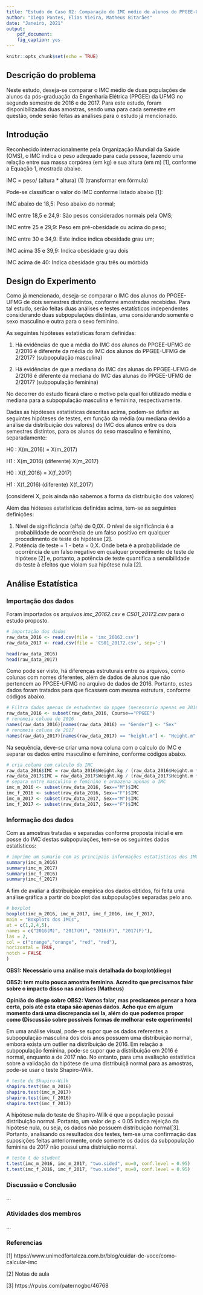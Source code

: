 ```yaml
---
title: "Estudo de Caso 02: Comparação do IMC médio de alunos do PPGEE-UFMG ao longo de dois semestres"
author: "Diego Pontes, Elias Vieira, Matheus Bitarães"
date: "Janeiro, 2021"
output:
    pdf_document:
    fig_caption: yes
---
```


```r
knitr::opts_chunk$set(echo = TRUE)
```

## Descrição do problema

  Neste estudo, deseja-se comparar o IMC médio de duas populações de alunos da pós-graduação da Engenharia Elétrica (PPGEE) da UFMG no segundo semestre de 2016 e de 2017.
Para este estudo, foram disponibilizadas duas amostras, sendo uma para cada semestre em questão, onde serão feitas as análises para o estudo já mencionado.

## Introdução

  Reconhecido internacionalmente pela Organização Mundial da Saúde (OMS), o IMC indica o peso adequado para cada pessoa, fazendo uma relação entre sua massa corpórea (em kg) e sua altura (em m) [1], conforme a Equação 1, mostrada abaixo.


IMC = peso/ (altura * altura) (1) (transformar em fórmula)

  Pode-se classificar o valor do IMC conforme listado abaixo [1]:

IMC abaixo de 18,5: Peso abaixo do normal;

IMC entre 18,5 e 24,9: São pesos considerados normais pela OMS;

IMC entre 25 e 29,9: Peso em pré-obesidade ou acima do peso;

IMC entre 30 e 34,9: Este índice indica obesidade grau um;

IMC acima 35 e 39,9: Indica obesidade grau dois

IMC acima de 40: Indica obesidade grau três ou mórbida							

## Design do Experimento

  Como já mencionado, deseja-se comparar o IMC dos alunos do PPGEE-UFMG de dois semestres distintos, conforme amostradas recebidas. Para tal estudo, serão feitas duas análises e testes estatísticos independentes considerando duas subpopulações distintas, uma considerando somente o sexo masculino e outra para o sexo feminino. 

  As seguintes hipóteses estatísticas foram definidas:

1) Há evidências de que a média do IMC dos alunos do PPGEE-UFMG de 2/2016 é diferente da média do IMC dos alunos do PPGEE-UFMG de 2/2017? (subpopulação masculina)

2) Há evidências de que a mediana do IMC das alunas do PPGEE-UFMG de 2/2016 é diferente da mediana do IMC das alunas do PPGEE-UFMG de 2/2017? (subpopulação feminina)

No decorrer do estudo ficará claro o motivo pela qual foi utilizado média e mediana para a subpopulação masculina e feminina, respectivamente.

  Dadas as hipóteses estatísticas descritas acima, podem-se definir as seguintes hipóteses de testes, em função da média (ou mediana devido a análise da distribuição dos valores) do IMC dos alunos entre os dois semestres distintos, para os alunos do sexo masculino e feminino, separadamente:

H0 : X(m_2016) = X(m_2017)

H1 : X(m_2016) (diferente) X(m_2017)


H0 : X(f_2016) = X(f_2017)

H1 : X(f_2016) (diferente) X(f_2017)


(considerei X, pois ainda não sabemos a forma da distribuição dos valores)



  Além das hióteses estatísticas definidas acima, tem-se as seguintes definições:

1) Nível de significância (alfa) de 0,0X. O nível de significância é a probabilidade de ocorrência de um falso positivo em qualquer procedimento de teste de hipótese [2].
2) Potência de teste = 1 - beta = 0,X.  Onde beta é a probabilidade de ocorrência de um falso negativo em qualquer procedimento de teste de hipótese [2] e, portanto, a potência de teste quantifica a sensibilidade do teste à efeitos que violam sua hipótese nula [2].


## Análise Estatística


### Importação dos dados

  Foram importados os arquivos *imc_20162.csv* e *CS01_20172.csv* para o estudo proposto.

```r

# importação dos dados
raw_data_2016 <- read.csv(file = 'imc_20162.csv')
raw_data_2017 <- read.csv(file = 'CS01_20172.csv', sep=';')

head(raw_data_2016)
head(raw_data_2017)
```

  Como pode ser visto, há diferenças estruturais entre os arquivos, como colunas com nomes diferentes, além de dados de alunos que não pertencem ao PPGEE-UFMG no arquivo de dados de 2016. Portanto, estes dados foram tratados para que ficassem com mesma estrutura, conforme códigos abaixo.

```r

# Filtra dados apenas de estudantes do ppgee (necessario apenas em 2016)
raw_data_2016 <- subset(raw_data_2016, Course=="PPGEE")
# renomeia coluna de 2016
names(raw_data_2016)[names(raw_data_2016) == "Gender"] <- "Sex"
# renomeia coluna de 2017
names(raw_data_2017)[names(raw_data_2017) == "height.m"] <- "Height.m"
```
  Na sequência, deve-se criar uma nova coluna com o calculo do IMC e separar os dados entre masculino e feminino, conforme códigos abaixo.
```r

# cria coluna com calculo do IMC
raw_data_2016$IMC = raw_data_2016$Weight.kg / (raw_data_2016$Height.m * raw_data_2016$Height.m)
raw_data_2017$IMC = raw_data_2017$Weight.kg / (raw_data_2017$Height.m * raw_data_2017$Height.m)
# separa entre masculino e feminino e armazena apenas o IMC
imc_m_2016 <- subset(raw_data_2016, Sex=="M")$IMC
imc_f_2016 <- subset(raw_data_2016, Sex=="F")$IMC
imc_m_2017 <- subset(raw_data_2017, Sex=="M")$IMC
imc_f_2017 <- subset(raw_data_2017, Sex=="F")$IMC
```


### Informação dos dados
  Com as amostras tratadas e separadas conforme proposta inicial e em posse do IMC destas subpopulações, tem-se os seguintes  dados estatísticos:

```r
# imprime um sumario com as principais informações estatisticas dos IMCs
summary(imc_m_2016)
summary(imc_m_2017)
summary(imc_f_2016)
summary(imc_f_2017)
```

A fim de avaliar a distribuição empírica dos dados obtidos, foi feita uma análise gráfica a partir do boxplot das subpopulações separadas pelo ano.

```r
# boxplot
boxplot(imc_m_2016, imc_m_2017, imc_f_2016, imc_f_2017,
main = "Boxplots dos IMCs",
at = c(1,2,4,5),
names = c("2016(M)", "2017(M)", "2016(F)", "2017(F)"),
las = 2,
col = c("orange","orange", "red", "red"),
horizontal = TRUE,
notch = FALSE
)
```
**OBS1: Necessário uma análise mais detalhada do boxplot(diego)**

**OBS2: tem muito pouca amostra feminina. Acredito que precisamos falar sobre o impacto disso nas analises (Matheus)** 

**Opinião do diego sobre OBS2: Vamos falar, mas precisamos pensar a hora certa, pois até esta etapa são apenas dados. Acho que em algum momento dará uma discrepancia sei la, além do que podemos propor como  (Discussão sobre possíveis formas de melhorar este
experimento)**

Em uma análise visual, pode-se supor que os dados referentes a subpopulação masculina dos dois anos possuem uma distribuição normal, embora exista um outlier na distribuição de 2016. Em relação a subpopulação feminina, pode-se supor que a distribuição em 2016 é normal, enquanto a de 2017 não. No entanto, para uma avaliação estatística sobre a validação da hipótese de uma distribuiçã normal para as amostras, pode-se usar o teste Shapiro-Wilk.


```r
# teste de Shapiro-Wilk
shapiro.test(imc_m_2016)
shapiro.test(imc_m_2017)
shapiro.test(imc_f_2016)
shapiro.test(imc_f_2017)
```

A hipótese nula do teste de Shapiro-Wilk é que a população possui distribuição normal. Portanto, um valor de p < 0.05 indica rejeição da hipótese nula, ou seja, os dados não possuem distribuição normal[3]. Portanto, analisando os resultados dos testes, tem-se uma confirmação das suposições feitas anteriormente, onde somente os dados da subpopulação feminina de 2017 não possui uma distriuição normal.


```r
# teste t de student
t.test(imc_m_2016, imc_m_2017, "two.sided", mu=0, conf.level = 0.95)
t.test(imc_f_2016, imc_f_2017, "two.sided", mu=0, conf.level = 0.95)
```

### Discussão e Conclusão
...

### Atividades dos membros
...

### Referencias

[1] https://www.unimedfortaleza.com.br/blog/cuidar-de-voce/como-calcular-imc

[2] Notas de aula

[3] https://rpubs.com/paternogbc/46768
